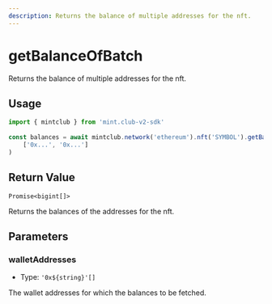 ```yaml
---
description: Returns the balance of multiple addresses for the nft. 
---
```


# getBalanceOfBatch

Returns the balance of multiple addresses for the nft. 

## Usage

```ts twoslash [example.ts]
import { mintclub } from 'mint.club-v2-sdk'
 
const balances = await mintclub.network('ethereum').nft('SYMBOL').getBalanceOfBatch(
	['0x...', '0x...']
)
```

## Return Value

`Promise<bigint[]>`

Returns the balances of the addresses for the nft.


## Parameters

### walletAddresses

- Type: `'0x${string}'[]`

The wallet addresses for which the balances to be fetched.

